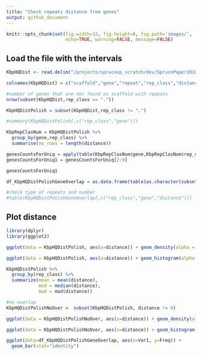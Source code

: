 ```yaml
---
title: "Check repeats distance from genes"
output: github_document
---
```


```r
knitr::opts_chunk$set(fig.width=12, fig.height=8, fig.path='images/',
                      echo=TRUE, warning=FALSE, message=FALSE)
```

## Load the file with the intervals

```r
KbpHQDist <- read.delim("/projects/spruceup_scratch/dev/SprucePaper2018/GenesRepeats/WS77111/WS77111-v2_1000plus_allAnnotated.DistHQPolish1Kbp.out", header=FALSE)

colnames(KbpHQDist) = c("scaffold","gene","repeat","rep_class","distance")

#number of genes that are not found on scaffold with repeats
nrow(subset(KbpHQDist,rep_class == "."))

KbpHQDistPolish = subset(KbpHQDist,rep_class != ".")

#summary(KbpHQDistPolish[,c("rep_class","gene")])

KbpRepClasNum = KbpHQDistPolish %>% 
  group_by(gene,rep_class) %>%
  summarise(no_rows = length(distance))

genesCountsForUniq = apply(table(KbpRepClasNum$gene,KbpRepClasNum$rep_class),2, sum)
genesCountsForUniq1 = genesCountsForUniq[2:9]

genesCountsForUniq1

df_KbpHQDistPolishGeneOverlap = as.data.frame(table(as.character(subset(KbpHQDistPolish, distance == 0)$rep_class)))

#check type of repeats and number
#table(KbpHQDistPolishGeneOverlap[,c("rep_class","gene","distance")])
```

## Plot distance

```r
library(dplyr)
library(ggplot2)

ggplot(data = KbpHQDistPolish, aes(x=distance)) + geom_density(alpha = 0.4) + facet_wrap( ~ rep_class)

ggplot(data = KbpHQDistPolish, aes(x=distance)) + geom_histogram(alpha = 0.4) + facet_wrap( ~ rep_class)

KbpHQDistPolish %>% 
  group_by(rep_class) %>% 
  summarize(mean = mean(distance),
            med = median(distance),
            mad = mad(distance))

#no overlap
KbpHQDistPolishNoOver =  subset(KbpHQDistPolish, distance != 0)

ggplot(data = KbpHQDistPolishNoOver, aes(x=distance)) + geom_density(alpha = 0.4) + facet_wrap( ~ rep_class)

ggplot(data = KbpHQDistPolishNoOver, aes(x=distance)) + geom_histogram(alpha = 0.4) + facet_wrap( ~ rep_class)

ggplot(data=df_KbpHQDistPolishGeneOverlap, aes(x=Var1, y=Freq)) +
  geom_bar(stat="identity")
```

